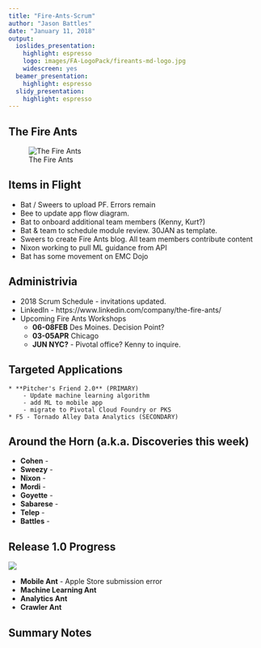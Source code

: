 ```yaml
---
title: "Fire-Ants-Scrum"
author: "Jason Battles"
date: "January 11, 2018"
output:
  ioslides_presentation:
    highlight: espresso
    logo: images/FA-LogoPack/fireants-md-logo.jpg
    widescreen: yes
  beamer_presentation:
    highlight: espresso
  slidy_presentation:
    highlight: espresso
---
```

## The Fire Ants
![The Fire Ants](images/FireAnts-KC-20171110b.jpg)

## Items in Flight
* Bat / Sweers to upload PF.  Errors remain
* Bee to update app flow diagram. 
* Bat to onboard additional team members (Kenny, Kurt?)
* Bat & team to schedule module review. 30JAN as template.
* Sweers to create Fire Ants blog.  All team members contribute content
* Nixon working to pull ML guidance from API
* Bat has some movement on EMC Dojo

## Administrivia
* 2018 Scrum Schedule - invitations updated.
* LinkedIn - https://www.linkedin.com/company/the-fire-ants/
* Upcoming Fire Ants Workshops
    - **06-08FEB** Des Moines.  Decision Point?
    - **03-05APR** Chicago
    - **JUN NYC?** - Pivotal office? Kenny to inquire.
    
## Targeted Applications
    * **Pitcher's Friend 2.0** (PRIMARY)
        - Update machine learning algorithm
        - add ML to mobile app
        - migrate to Pivotal Cloud Foundry or PKS
    * F5 - Tornado Alley Data Analytics (SECONDARY)
    
## Around the Horn (a.k.a. Discoveries this week)

* **Cohen** - 
* **Sweezy** - 
* **Nixon** - 
* **Mordi** - 
* **Goyette** - 
* **Sabarese** - 
* **Telep** - 
* **Battles** - 
      
## Release 1.0 Progress
![](images/prog-20171116.png)

* **Mobile Ant** - Apple Store submission error
* **Machine Learning Ant** 
* **Analytics Ant**   
* **Crawler Ant** 

## Summary Notes
                    
                                
